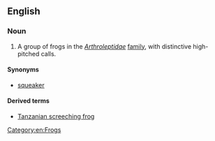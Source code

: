 ==English==
{{wikipedia}}

===Noun===
{{en-noun|sg=[[screeching]] [[frog]]}}

# A group of frogs in the ''[[Arthroleptidae ]]'' [[family]], with distinctive high-pitched calls.

====Synonyms====
* [[squeaker]]

====Derived terms====
* [[Tanzanian screeching frog]]

[[Category:en:Frogs]]
